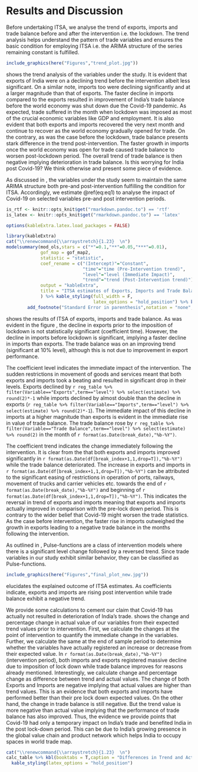 # Results and Discussion {#sec3}  

Before undertaking ITSA, we analyse the trend of exports, imports and trade balance before and after the intervention i.e. the lockdown. The trend analysis helps  understand the pattern of trade variables and ensures the basic condition for employing ITSA i.e. the ARIMA structure of the series remaining constant is fulfilled. 
```r
include_graphics(here("Figures","trend_plot.jpg"))
```
\Cref{fig:trend} shows the trend analysis of the variables under the study. It is evident that exports of India were on a declining trend before the intervention albeit less significant. On a similar note, imports too were declining significantly and at a larger magnitude than that of exports. The faster decline in imports compared to  the exports resulted in improvement of India's trade balance before the world economy was shut down due the Covid-19 pandemic. As expected, trade suffered in the month when lockdown was imposed as most of the crucial economic variables like GDP and employment. It is also evident that both exports and imports recovered the very next month and continue to recover as the world economy gradually opened for trade. On the contrary, as was the case before the lockdown, trade balance presents stark difference in the trend post-intervention. The faster growth in imports once the world economy was open for trade caused trade balance to worsen post-lockdown period. The overall trend of trade balance is then negative implying deterioration in trade balance. Is this worrying for India post Covid-19? We think otherwise and present some piece of evidence.


As discussed in \Cref{sec22}, the variables under the study seem to maintain the same ARIMA structure both pre-and post-intervention fulfilling the condition for ITSA. Accordingly, we estimate \@ref(eq:eq1) to analyse the impact of Covid-19 on selected variables pre-and post intervention periods.

```r
is_rtf <- knitr::opts_knit$get("rmarkdown.pandoc.to") == 'rtf'
is_latex <- knitr::opts_knit$get("rmarkdown.pandoc.to") == 'latex'
```
```r
options(kableExtra.latex.load_packages = FALSE)
```
```r

library(kableExtra)
cat("\\renewcommand{\\arraystretch}{1.23}  \n")
modelsummary(mod_ols,stars = c("*"=0.1,"**"=0.05,"***"=0.01),
             gof_map = gof_map2,
             statistic = "statistic",
             coef_rename = c("(Intercept)"="Constant",
                             "time"="time (Pre-Intervention trend)",
                             "level"="level (Immediate Impact)",
                             "trend"="trend (Post-Intervention trend)"),
             output = "kableExtra",
             title = "ITSA estimates of Exports, Imports and Trade Balance"
             ) %>% kable_styling(full_width = F,
                                 latex_options = "hold_position") %>% kable_classic_2() %>% 
        add_footnote("Standard Error in parenthesis",notation = "none",threeparttable = T)

```

\Cref{tab:tab1} shows the results of ITSA of exports, imports and trade balance. As was evident in the figure \Cref{fig:trend}, the decline in exports prior to the imposition of lockdown is not statistically significant (coefficient time). However, the decline in imports before lockdown is significant, implying a faster decline in imports than exports. The trade balance was on an improving trend (significant at 10% level), although this is not due to improvement in export performance. 

The coefficient level indicates the immediate impact of the intervention. The sudden restrictions in movement of goods and services meant that both exports and imports took a beating and resulted in significant drop in their levels. Exports declined by `r reg_table %>% filter(Variable=="Exports",term=="level") %>% select(estimate) %>% round(2)*-1` while imports declined by almost double than the decline in exports (`r reg_table %>% filter(Variable=="Imports",term=="level") %>% select(estimate) %>% round(2)*-1`). The immediate impact of this decline in imports at a higher magnitude than exports is evident in the immediate rise in value of trade balance. The trade balance rose by `r reg_table %>% filter(Variable=="Trade Balance",term=="level") %>% select(estimate) %>% round(2)` in the month of `r format(as.Date(break_date),"%b-%Y")`. 


The coefficient trend indicates the change immediately following the intervention. It is clear from the \Cref{fig:trend} that both exports and imports improved significantly in `r format(as.Date(df[break_index+1,1,drop=T]),"%b-%Y")` while the trade balance deteriorated. The increase in exports and imports in `r format(as.Date(df[break_index+1,1,drop=T]),"%b-%Y")` can be attributed to the significant easing of restrictions in operation of ports, railways, movement of trucks and carrier vehicles etc. towards the end of `r format(as.Date(break_date),"%b-%Y")` and beginning of `r format(as.Date(df[break_index+1,1,drop=T]),"%b-%Y")`. This indicates the reversal in trend of exports and imports meaning that exports and imports actually improved in comparison with the pre-lock down period. This is contrary to the wider belief that Covid-19 might worsen the trade statistics. As the case before intervention, the faster rise in imports outweighed the growth in exports leading to a negative trade balance in the months following the intervention. 

As outlined in \Cref{sec22}, Pulse-functions are a class of intervention models where there is a significant level change followed by a reversed trend. Since trade variables in our study exhibit similar behavior, they can be classified as Pulse-functions.  

```r
include_graphics(here("Figures","final_plot_new.jpg"))
```

\Cref{fig:itsa} elucidates the explained outcome of ITSA estimates. As coefficients indicate, exports and imports are rising post intervention while trade balance exhibit a negative trend. 



We provide some calculations to cement our claim that Covid-19 has actually not resulted in deterioration of India's trade. \Cref{tab:tabcalc} shows the change and percentage change in actual value of our variables from their expected trend values prior to intervention. First, we calculate the changes at the point of intervention to quantify the immediate change in the variables. Further, we calculate the same at the   end of sample period to determine whether the variables have actually registered an increase or decrease from their expected value. In `r format(as.Date(break_date),"%b-%Y")` (intervention period), both imports and exports registered massive decline due to imposition of lock down while trade balance improves for reasons already mentioned. Interestingly, we calculate change and percentage change as difference between trend and actual values. The change of both Exports and Imports are negative implying that actual values are higher than trend values. This is an evidence that both exports and imports have performed better than their pre lock down expected values. On the other hand, the change in trade balance is still negative. But the trend value is more negative than actual value implying that the performance of trade balance has also improved. Thus, the evidence we provide points that Covid-19 had only a temporary impact on India's trade and benefited India in the post lock-down period. This can be due to India's growing presence in the global value chain and product network which helps India to occupy spaces in world trade map.

```r

cat("\\renewcommand{\\arraystretch}{1.23}  \n")
calc_table %>% kbl(booktabs = T,caption = "Differences in Trend and Actual values of selected variables")%>%  kable_classic() %>% 
  kable_styling(latex_options = "hold_position")

```






